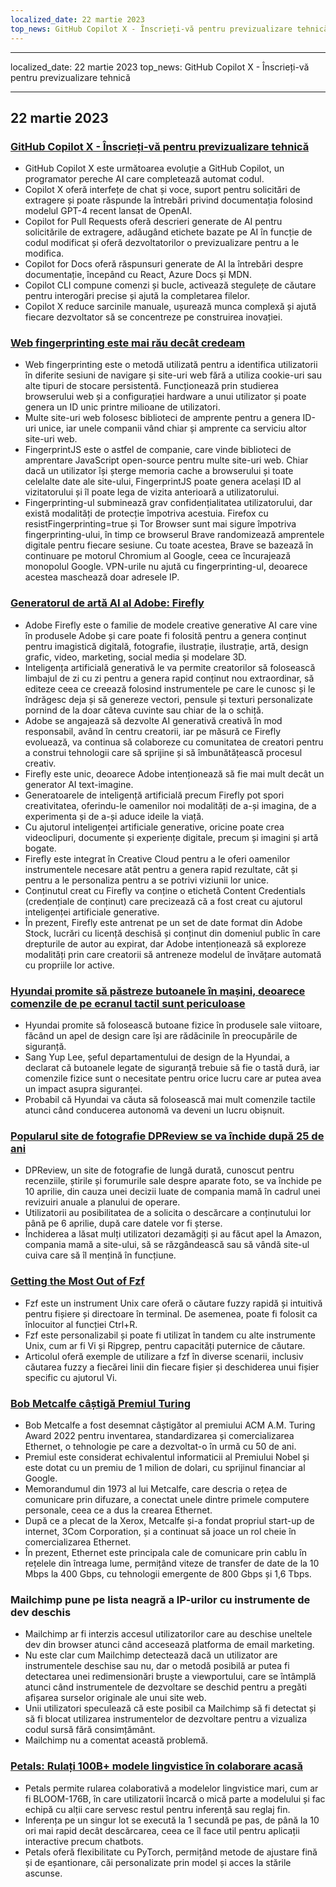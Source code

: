 ```yaml
---
localized_date: 22 martie 2023
top_news: GitHub Copilot X - Înscrieți-vă pentru previzualizare tehnică
---
```


---

localized_date: 22 martie 2023
top_news: GitHub Copilot X - Înscrieți-vă pentru previzualizare tehnică

---



<CallToAction />

<Steps>

## 22 martie 2023

### [GitHub Copilot X - Înscrieți-vă pentru previzualizare tehnică](https://github.blog/2023-03-22-github-copilot-x-the-ai-powered-developer-experience/?ref=hackernewsgpt.com)

- GitHub Copilot X este următoarea evoluție a GitHub Copilot, un programator pereche AI care completează automat codul.
- Copilot X oferă interfețe de chat și voce, suport pentru solicitări de extragere și poate răspunde la întrebări privind documentația folosind modelul GPT-4 recent lansat de OpenAI.
- Copilot for Pull Requests oferă descrieri generate de AI pentru solicitările de extragere, adăugând etichete bazate pe AI în funcție de codul modificat și oferă dezvoltatorilor o previzualizare pentru a le modifica.
- Copilot for Docs oferă răspunsuri generate de AI la întrebări despre documentație, începând cu React, Azure Docs și MDN.
- Copilot CLI compune comenzi și bucle, activează stegulețe de căutare pentru interogări precise și ajută la completarea filelor.
- Copilot X reduce sarcinile manuale, ușurează munca complexă și ajută fiecare dezvoltator să se concentreze pe construirea inovației.

### [Web fingerprinting este mai rău decât credeam](https://www.bitestring.com/posts/2023-03-19-web-fingerprinting-is-worse-than-I-thought.html?ref=hackernewsgpt.com)

- Web fingerprinting este o metodă utilizată pentru a identifica utilizatorii în diferite sesiuni de navigare și site-uri web fără a utiliza cookie-uri sau alte tipuri de stocare persistentă. Funcționează prin studierea browserului web și a configurației hardware a unui utilizator și poate genera un ID unic printre milioane de utilizatori.
- Multe site-uri web folosesc biblioteci de amprente pentru a genera ID-uri unice, iar unele companii vând chiar și amprente ca serviciu altor site-uri web.
- FingerprintJS este o astfel de companie, care vinde biblioteci de amprentare JavaScript open-source pentru multe site-uri web. Chiar dacă un utilizator își șterge memoria cache a browserului și toate celelalte date ale site-ului, FingerprintJS poate genera același ID al vizitatorului și îl poate lega de vizita anterioară a utilizatorului.
- Fingerprinting-ul subminează grav confidențialitatea utilizatorului, dar există modalități de protecție împotriva acestuia. Firefox cu resistFingerprinting=true și Tor Browser sunt mai sigure împotriva fingerprinting-ului, în timp ce browserul Brave randomizează amprentele digitale pentru fiecare sesiune. Cu toate acestea, Brave se bazează în continuare pe motorul Chromium al Google, ceea ce încurajează monopolul Google. VPN-urile nu ajută cu fingerprinting-ul, deoarece acestea maschează doar adresele IP.

### [Generatorul de artă AI al Adobe: Firefly](https://www.adobe.com/sensei/generative-ai/firefly.html?ref=hackernewsgpt.com)

- Adobe Firefly este o familie de modele creative generative AI care vine în produsele Adobe și care poate fi folosită pentru a genera conținut pentru imagistică digitală, fotografie, ilustrație, ilustrație, artă, design grafic, video, marketing, social media și modelare 3D.
- Inteligența artificială generativă le va permite creatorilor să folosească limbajul de zi cu zi pentru a genera rapid conținut nou extraordinar, să editeze ceea ce creează folosind instrumentele pe care le cunosc și le îndrăgesc deja și să genereze vectori, pensule și texturi personalizate pornind de la doar câteva cuvinte sau chiar de la o schiță.
- Adobe se angajează să dezvolte AI generativă creativă în mod responsabil, având în centru creatorii, iar pe măsură ce Firefly evoluează, va continua să colaboreze cu comunitatea de creatori pentru a construi tehnologii care să sprijine și să îmbunătățească procesul creativ.
- Firefly este unic, deoarece Adobe intenționează să fie mai mult decât un generator AI text-imagine.
- Generatoarele de inteligență artificială precum Firefly pot spori creativitatea, oferindu-le oamenilor noi modalități de a-și imagina, de a experimenta și de a-și aduce ideile la viață.
- Cu ajutorul inteligenței artificiale generative, oricine poate crea videoclipuri, documente și experiențe digitale, precum și imagini și artă bogate.
- Firefly este integrat în Creative Cloud pentru a le oferi oamenilor instrumentele necesare atât pentru a genera rapid rezultate, cât și pentru a le personaliza pentru a se potrivi viziunii lor unice.
- Conținutul creat cu Firefly va conține o etichetă Content Credentials (credențiale de conținut) care precizează că a fost creat cu ajutorul inteligenței artificiale generative.
- În prezent, Firefly este antrenat pe un set de date format din Adobe Stock, lucrări cu licență deschisă și conținut din domeniul public în care drepturile de autor au expirat, dar Adobe intenționează să exploreze modalități prin care creatorii să antreneze modelul de învățare automată cu propriile lor active.

### [Hyundai promite să păstreze butoanele în mașini, deoarece comenzile de pe ecranul tactil sunt periculoase](https://www.thedrive.com/news/hyundai-promises-to-keep-buttons-in-cars-because-touchscreen-controls-are-dangerous?ref=hackernewsgpt.com)

- Hyundai promite să folosească butoane fizice în produsele sale viitoare, făcând un apel de design care își are rădăcinile în preocupările de siguranță.
- Sang Yup Lee, șeful departamentului de design de la Hyundai, a declarat că butoanele legate de siguranță trebuie să fie o tastă dură, iar comenzile fizice sunt o necesitate pentru orice lucru care ar putea avea un impact asupra siguranței.
- Probabil că Hyundai va căuta să folosească mai mult comenzile tactile atunci când conducerea autonomă va deveni un lucru obișnuit.

### [Popularul site de fotografie DPReview se va închide după 25 de ani](https://www.dpreview.com/news/5901145460/dpreview-com-to-close?ref=hackernewsgpt.com)

- DPReview, un site de fotografie de lungă durată, cunoscut pentru recenziile, știrile și forumurile sale despre aparate foto, se va închide pe 10 aprilie, din cauza unei decizii luate de compania mamă în cadrul unei revizuiri anuale a planului de operare.
- Utilizatorii au posibilitatea de a solicita o descărcare a conținutului lor până pe 6 aprilie, după care datele vor fi șterse.
- Închiderea a lăsat mulți utilizatori dezamăgiți și au făcut apel la Amazon, compania mamă a site-ului, să se răzgândească sau să vândă site-ul cuiva care să îl mențină în funcțiune.

### [Getting the Most Out of Fzf](https://andrew-quinn.me/fzf/?ref=hackernewsgpt.com)

- Fzf este un instrument Unix care oferă o căutare fuzzy rapidă și intuitivă pentru fișiere și directoare în terminal. De asemenea, poate fi folosit ca înlocuitor al funcției Ctrl+R.
- Fzf este personalizabil și poate fi utilizat în tandem cu alte instrumente Unix, cum ar fi Vi și Ripgrep, pentru capacități puternice de căutare.
- Articolul oferă exemple de utilizare a fzf în diverse scenarii, inclusiv căutarea fuzzy a fiecărei linii din fiecare fișier și deschiderea unui fișier specific cu ajutorul Vi.

### [Bob Metcalfe câștigă Premiul Turing](https://amturing.acm.org/?2023=&ref=hackernewsgpt.com)

- Bob Metcalfe a fost desemnat câștigător al premiului ACM A.M. Turing Award 2022 pentru inventarea, standardizarea și comercializarea Ethernet, o tehnologie pe care a dezvoltat-o în urmă cu 50 de ani.
- Premiul este considerat echivalentul informaticii al Premiului Nobel și este dotat cu un premiu de 1 milion de dolari, cu sprijinul financiar al Google.
- Memorandumul din 1973 al lui Metcalfe, care descria o rețea de comunicare prin difuzare, a conectat unele dintre primele computere personale, ceea ce a dus la crearea Ethernet.
- După ce a plecat de la Xerox, Metcalfe și-a fondat propriul start-up de internet, 3Com Corporation, și a continuat să joace un rol cheie în comercializarea Ethernet.
- În prezent, Ethernet este principala cale de comunicare prin cablu în rețelele din întreaga lume, permițând viteze de transfer de date de la 10 Mbps la 400 Gbps, cu tehnologii emergente de 800 Gbps și 1,6 Tbps.

### Mailchimp pune pe lista neagră a IP-urilor cu instrumente de dev deschis

- Mailchimp ar fi interzis accesul utilizatorilor care au deschise uneltele dev din browser atunci când accesează platforma de email marketing.
- Nu este clar cum Mailchimp detectează dacă un utilizator are instrumentele deschise sau nu, dar o metodă posibilă ar putea fi detectarea unei redimensionări bruște a viewportului, care se întâmplă atunci când instrumentele de dezvoltare se deschid pentru a pregăti afișarea surselor originale ale unui site web.
- Unii utilizatori speculează că este posibil ca Mailchimp să fi detectat și să fi blocat utilizarea instrumentelor de dezvoltare pentru a vizualiza codul sursă fără consimțământ.
- Mailchimp nu a comentat această problemă.

### [Petals: Rulați 100B+ modele lingvistice în colaborare acasă](https://petals.ml/?ref=hackernewsgpt.com)

- Petals permite rularea colaborativă a modelelor lingvistice mari, cum ar fi BLOOM-176B, în care utilizatorii încarcă o mică parte a modelului și fac echipă cu alții care servesc restul pentru inferență sau reglaj fin.
- Inferența pe un singur lot se execută la 1 secundă pe pas, de până la 10 ori mai rapid decât descărcarea, ceea ce îl face util pentru aplicații interactive precum chatbots.
- Petals oferă flexibilitate cu PyTorch, permițând metode de ajustare fină și de eșantionare, căi personalizate prin model și acces la stările ascunse.

</Steps>
